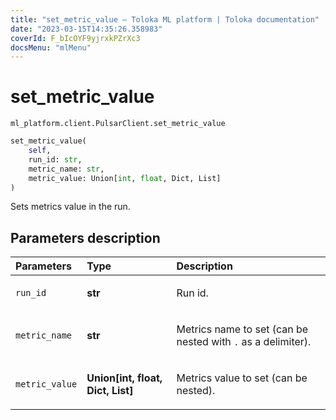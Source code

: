 ```yaml
---
title: "set_metric_value — Toloka ML platform | Toloka documentation"
date: "2023-03-15T14:35:26.358983"
coverId: F_bIcOYF9yjrxkPZrXc3
docsMenu: "mlMenu"
---
```


# set_metric_value

`ml_platform.client.PulsarClient.set_metric_value`

```python
set_metric_value(
    self,
    run_id: str,
    metric_name: str,
    metric_value: Union[int, float, Dict, List]
)
```

Sets metrics value in the run.

## Parameters description

| Parameters | Type | Description |
| :----------| :----| :-----------|
`run_id`|**str**|<p>Run id.</p>
`metric_name`|**str**|<p>Metrics name to set (can be nested with `.` as a delimiter).</p>
`metric_value`|**Union\[int, float, Dict, List\]**|<p>Metrics value to set (can be nested).</p>